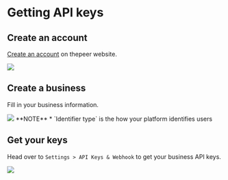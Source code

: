 

# Getting API keys

## Create an account

[Create an account](https://thepeer.co/signup) on thepeer website.

<Bleed>
    <Image src="/signup.png" width={2200} height={1600} layout="intrinsic" />
</Bleed>

## Create a business

Fill in your business information.

<Bleed>
    <Image src="/create-business.png" width={2200} height={1600} layout="intrinsic" />
</Bleed>

<Callout>
    **NOTE**
    * `Identifier type` is the how your platform identifies users
</Callout>

## Get your keys

Head over to `Settings > API Keys & Webhook` to get your business API keys.

<Bleed>
    <Image src="/apikeys.png" width={2200} height={1600} layout="intrinsic" />
</Bleed>